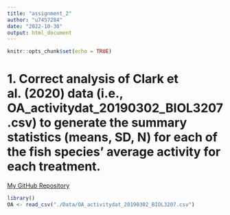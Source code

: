 ```yaml
---
title: "assignment_2"
author: "u7457284"
date: "2022-10-30"
output: html_document
---
```


```r
knitr::opts_chunk$set(echo = TRUE)
```

# 1. Correct analysis of Clark et al. (2020) data (i.e., OA_activitydat_20190302_BIOL3207.csv) to generate the summary statistics (means, SD, N) for each of the fish species’ average activity for each treatment.

[My GitHub Repository](https://github.com/JessicaHu119/Shiqi-Hu_assigenment2.git)
```r
library()
OA <- read_csv("./Data/OA_activitydat_20190302_BIOL3207.csv")


```
